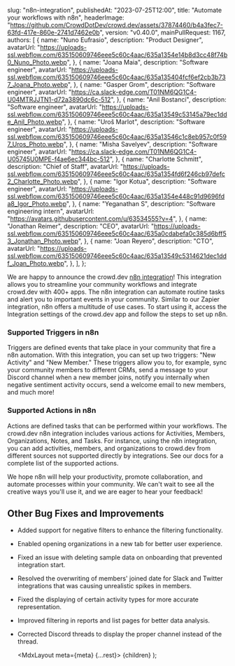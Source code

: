 
  slug: "n8n-integration",
  publishedAt: "2023-07-25T12:00",
  title: "Automate your workflows with n8n",
  headerImage:
    "https://github.com/CrowdDotDev/crowd.dev/assets/37874460/b4a3fec7-63fd-417e-860e-2741d7462e0b",
  version: "v0.40.0",
  mainPullRequest: 1167,
  authors: [
    {
      name: "Nuno Eufrasio",
      description: "Product Designer",
      avatarUrl:
        "https://uploads-ssl.webflow.com/635150609746eee5c60c4aac/635a1354e14b8d3cc48f74b0_Nuno_Photo.webp",
    },
    {
      name: "Joana Maia",
      description: "Software engineer",
      avatarUrl:
        "https://uploads-ssl.webflow.com/635150609746eee5c60c4aac/635a135404fcf6ef2cb3b737_Joana_Photo.webp",
    },
    {
      name: "Gasper Grom",
      description: "Software engineer",
      avatarUrl: "https://ca.slack-edge.com/T01NM6QG1C4-U04MTRJJTN1-d72a3890dc6c-512",
    },
    {
      name: "Anil Bostanci",
      description: "Software engineer",
      avatarUrl:
        "https://uploads-ssl.webflow.com/635150609746eee5c60c4aac/635a13549c53145a79ec1dde_Anil_Photo.webp",
    },
    {
      name: "Uroš Marlot",
      description: "Software engineer",
      avatarUrl:
        "https://uploads-ssl.webflow.com/635150609746eee5c60c4aac/635a13546c1c8eb957c0f597_Uros_Photo.webp",
    },
    {
      name: "Misha Savelyev",
      description: "Software engineer",
      avatarUrl: "https://ca.slack-edge.com/T01NM6QG1C4-U05745U0MPE-f4ae6ec344bc-512",
    },
    {
      name: "Charlotte Schmitt",
      description: "Chief of Staff",
      avatarUrl:
        "https://uploads-ssl.webflow.com/635150609746eee5c60c4aac/635a1354fd6f246cb97defc2_Charlotte_Photo.webp",
    },
    {
      name: "Igor Kotua",
      description: "Software engineer",
      avatarUrl:
        "https://uploads-ssl.webflow.com/635150609746eee5c60c4aac/635a1354e448c91d9696fda8_Igor_Photo.webp",
    },
    {
      name: "Yeganathan S",
      description: "Software engineering intern",
      avatarUrl: "https://avatars.githubusercontent.com/u/63534555?v=4",
    },
    {
      name: "Jonathan Reimer",
      description: "CEO",
      avatarUrl:
        "https://uploads-ssl.webflow.com/635150609746eee5c60c4aac/635a0cdabefa0c385d6bff53_Jonathan_Photo.webp",
    },
    {
      name: "Joan Reyero",
      description: "CTO",
      avatarUrl:
        "https://uploads-ssl.webflow.com/635150609746eee5c60c4aac/635a13549c5314621dec1ddf_Joan_Photo.webp",
    },
  ],
};

We are happy to announce the crowd.dev [n8n integration](https://n8n.io/integrations/crowddev/)! This integration allows you to streamline your community workflows and integrate crowd.dev with 400+ apps. The n8n integration can automate routine tasks and alert you to important events in your community. Similar to our Zapier integration, n8n offers a multitude of use cases. To start using it, access the Integration settings of the crowd.dev app and follow the steps to set up n8n.

### Supported Triggers in n8n

Triggers are defined events that take place in your community that fire a n8n automation. With this integration, you can set up two triggers: "New Activity" and "New Member." These triggers allow you to, for example, sync your community members to different CRMs, send a message to your Discord channel when a new member joins, notify you internally when negative sentiment activity occurs, send a welcome email to new members, and much more!

### Supported Actions in n8n

Actions are defined tasks that can be performed within your workflows. The crowd.dev n8n integration includes various actions for Activities, Members, Organizations, Notes, and Tasks. For instance, using the n8n integration, you can add activities, members, and organizations to crowd.dev from different sources not supported directly by integrations. See our docs for a complete list of the supported actions.

We hope n8n will help your productivity, promote collaboration, and automate processes within your community. We can't wait to see all the creative ways you'll use it, and we are eager to hear your feedback!

## Other Bug Fixes and Improvements

- Added support for negative filters to enhance the filtering functionality. <PullRequest number="720"/>
- Enabled opening organizations in a new tab for better user experience. <PullRequest number="725"/>
- Fixed an issue with deleting sample data on onboarding that prevented integration start. <PullRequest number="733"/>
- Resolved the overwriting of members' joined date for Slack and Twitter integrations that was causing unrealistic spikes in members. <PullRequest number="729"/>
- Fixed the displaying of certain activity types for more accurate representation. <PullRequest number="731"/>
- Improved filtering in reports and list pages for better data analysis. <PullRequest number="730"/>
- Corrected Discord threads to display the proper channel instead of the thread. <PullRequest number="726"/>

  <MdxLayout meta={meta} {...rest}>
    {children}
  </MdxLayout>
);
